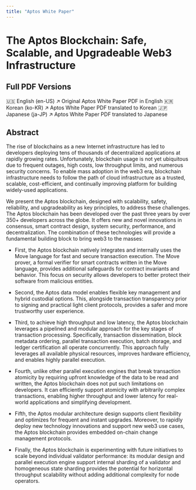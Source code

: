 ```yaml
---
title: "Aptos White Paper"
---
```



# The Aptos Blockchain: Safe, Scalable, and Upgradeable Web3 Infrastructure

## Full PDF Versions

<Cards>
  <Card href="https://aptosfoundation.org/whitepaper/aptos-whitepaper_en.pdf">
    <Card.Title linkType={null}>
      🇺🇸 English (en-US) ↗
    </Card.Title>
    <Card.Description>
      Original Aptos White Paper PDF in English
    </Card.Description>
  </Card>
  <Card href="https://aptosfoundation.org/whitepaper/aptos-whitepaper_ko.pdf">
    <Card.Title linkType={null}>
      🇰🇷 Korean (ko-KR) ↗
    </Card.Title>
    <Card.Description>
      Aptos White Paper PDF translated to Korean
    </Card.Description>
  </Card>
  <Card href="https://aptosfoundation.org/whitepaper/aptos-whitepaper_ja.pdf">
    <Card.Title linkType={null}>
      🇯🇵 Japanese (ja-JP) ↗
    </Card.Title>
    <Card.Description>
      Aptos White Paper PDF translated to Japanese
    </Card.Description>
  </Card>
</Cards>

## Abstract

The rise of blockchains as a new Internet infrastructure has led to developers deploying tens of thousands of decentralized applications at rapidly growing rates.
Unfortunately, blockchain usage is not yet ubiquitous due to frequent outages, high costs, low throughput limits, and numerous security concerns. To enable mass adoption in the web3 era, blockchain infrastructure needs to follow the path of cloud infrastructure as a trusted, scalable, cost-efficient, and continually improving platform for building widely-used applications.

We present the Aptos blockchain, designed with scalability, safety, reliability, and upgradeability as key principles, to address these challenges. The Aptos blockchain has been developed over the past three years by over 350+ developers across the globe. It offers new and novel innovations in consensus, smart contract design, system security, performance, and decentralization. The combination of these technologies will provide a fundamental building block to bring web3 to the masses:

- First, the Aptos blockchain natively integrates and internally uses the Move language for fast and secure transaction execution. The Move prover, a formal verifier for smart contracts written in the Move language, provides additional safeguards for contract invariants and behavior. This focus on security allows developers to better protect their software from malicious entities.

- Second, the Aptos data model enables flexible key management and hybrid custodial options. This, alongside transaction transparency prior to signing and practical light client protocols, provides a safer and more trustworthy user experience.

- Third, to achieve high throughput and low latency, the Aptos blockchain leverages a pipelined and modular approach for the key stages of transaction processing. Specifically, transaction dissemination, block metadata ordering, parallel transaction execution, batch storage, and ledger certification all operate concurrently. This approach fully leverages all available physical resources, improves hardware efficiency, and enables highly parallel execution.

- Fourth, unlike other parallel execution engines that break transaction atomicity by requiring upfront knowledge of the data to be read and written, the Aptos blockchain does not put such limitations on developers. It can efficiently support atomicity with arbitrarily complex transactions, enabling higher throughput and lower latency for real-world applications and simplifying development.

- Fifth, the Aptos modular architecture design supports client flexibility and optimizes for frequent and instant upgrades. Moreover, to rapidly deploy new technology innovations and support new web3 use cases, the Aptos blockchain provides embedded on-chain change management protocols.

- Finally, the Aptos blockchain is experimenting with future initiatives to scale beyond individual validator performance: its modular design and parallel execution engine support internal sharding of a validator and homogeneous state sharding provides the potential for horizontal throughput scalability without adding additional complexity for node operators.


